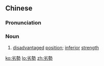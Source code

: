 {{also|劣势}}
==Chinese==
{{zh-forms|s=劣势}}

===Pronunciation===
{{zh-pron
|m=lièshì
|c=lyut3 sai3
|mn=loa̍t-sì/loa̍t-sè
|cat=n
}}

===Noun===
{{zh-noun}}

# [[disadvantaged]] [[position]]; [[inferior]] [[strength]]

[[ko:劣勢]]
[[lo:劣勢]]
[[zh:劣勢]]